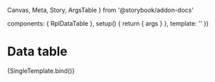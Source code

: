   Canvas,
  Meta,
  Story,
  ArgsTable
} from '@storybook/addon-docs'

  components: { RplDataTable },
  setup() {
    return { args }
  },
  template: '<RplDataTable v-bind="args" />'
})

<Meta
  title='Core/Containers/Data table'
  component={RplDataTable}
/>

# Data table

<ArgsTable of={RplDataTable} />

<Canvas>
  <Story
    name="Data table"
    play={a11yStoryCheck}
    args={{
      header: "Optional table caption",
      footer: "Optional table footer",
      headingItems: [
        "Column 1",
        "Column 2",
        "Column 3",
        "Column 4"
      ],
      items: [
        [
          "R1 - C1",
          "R1 - C2",
          "R1 - C3",
          "R1 - C4"
        ],
        [
          "R2 - C1",
          "R2 - C2",
          "R2 - C3",
          "R2 - C4"
        ],
        [
          "R3 - C1",
          "R3 - C2",
          "R3 - C3",
          "R3 - C4"
        ]
      ],
      hiddenItems: [
        "R1 test",
        "R2 test",
        "R3 test"
      ],
      headingType: {
        vertical: true
      },
      alignHidden: 1
    }}
  >
    {SingleTemplate.bind()}
  </Story>
</Canvas>

